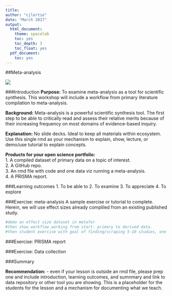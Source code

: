 ```yaml
---
title:
author: "cjlortie"
date: "March 2017"
output:
  html_document:
    theme: spacelab
    toc: yes
    toc_depth: 3
    toc_float: yes
  pdf_document:
    toc: yes
---
```


##Meta-analysis  

![](meta-analysis/meta.jpg)     

###Introduction
**Purpose:** To examine meta-analysis as a tool for scientific synthesis. This workshop will include a workflow from primary literature compilation to meta-analysis.

**Background:**
Meta-analysis is a powerful scientific synthesis tool.
The first step to be able to critically read and assess their relative merits because of their increasing frequency on most domains of evidence-based inquiry. 

**Explanation:**
No slide decks. Ideal to keep all materials within ecosystem. Use this single rmd as your mechanism to explain, show, lecture, or demo/use tutorial to explain concepts.

**Products for your open science portfolio:**  
1. A compiled dataset of primary data on a topic of interest.  
2. A GitHub repo.  
3. An rmd file with code and one data viz running a meta-analysis.  
4. A PRISMA report.  


###Learning outcomes
1. To be able to 
2. To examine
3. To appreciate
4. To explore

###Exercise: meta-analysis
A sample exercise or tutorial to complete.
Herein, we will use effect sizes already compliled from an existing published study.

```r
#demo an effect size dataset in metafor
#then show workflow working from start: primary to derived data.
#then student exercise with goal of finding/scraping 5-10 studies, one effect size each for analysis.

```


###Exercise: PRISMA report

###Exercise: Data collection

###Summary


**Recommendation:** - even if your lesson is outside an rmd file, please prep one and include introduction, learning outcomes, and sumnmary and link to data repository or other tool you are showing.  This is a placeholder for the students for the lesson and a mechanism for documenting what we teach.

